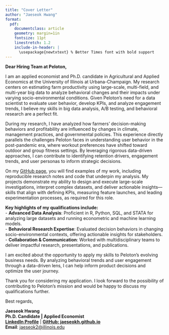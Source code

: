 ```yaml
---
title: "Cover Letter"
author: "Jaeseok Hwang"
format: 
  pdf: 
    documentclass: article
    geometry: margin=1in
    fontsize: 11pt
    linestretch: 1.2
    include-in-header: |
      \usepackage{newtxtext} % Better Times font with bold support
---
```



**Dear Hiring Team at Peloton,**

I am an applied economist and Ph.D. candidate in Agricultural and Applied Economics at the University of Illinois at Urbana-Champaign. My research centers on estimating farm productivity using large-scale, multi-field, and multi-year big data to analyze behavioral changes and their impacts under varying socio-environmental conditions. Given Peloton's need for a data scientist to evaluate user behavior, develop KPIs, and analyze engagement trends, I believe my skills in big data analysis, A/B testing, and behavioral research are a perfect fit.

During my research, I have analyzed how farmers' decision-making behaviors and profitability are influenced by changes in climate, management practices, and governmental policies. This experience directly parallels the challenges Peloton faces in understanding user behavior in the post-pandemic era, where workout preferences have shifted toward outdoor and group fitness settings. By leveraging rigorous data-driven approaches, I can contribute to identifying retention drivers, engagement trends, and user personas to inform strategic decisions.

On my [GitHub page](https://jaeseokh.github.io/), you will find examples of my work, including reproducible research notes and code that underpin my analysis. My projects demonstrate my ability to design and execute large-scale investigations, interpret complex datasets, and deliver actionable insights—skills that align with defining KPIs, measuring feature launches, and leading experimentation processes, as required for this role.

**Key highlights of my qualifications include:**  
- **Advanced Data Analysis**: Proficient in R, Python, SQL, and STATA for analyzing large datasets and running econometric and machine learning models.  
- **Behavioral Research Expertise**: Evaluated decision behaviors in changing socio-environmental contexts, offering actionable insights for stakeholders.  
- **Collaboration & Communication**: Worked with multidisciplinary teams to deliver impactful research, presentations, and publications.

I am excited about the opportunity to apply my skills to Peloton’s evolving business needs. By analyzing behavioral trends and user engagement through a data-driven lens, I can help inform product decisions and optimize the user journey.

Thank you for considering my application. I look forward to the possibility of contributing to Peloton’s mission and would be happy to discuss my qualifications further.

Best regards,  

**Jaeseok Hwang**  
**Ph.D. Candidate | Applied Economist**  
[**LinkedIn Profile**](https://www.linkedin.com/in/jaeseok-hwang-0b06741a1/) | [**GitHub: jaeseokh.github.io**](https://jaeseokh.github.io/)  
**Email**: [jaeseok2@illinois.edu](mailto:jaeseok2@illinois.edu)
